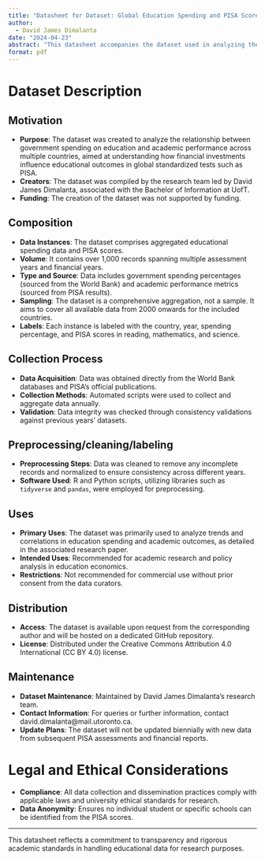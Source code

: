 ```yaml
---
title: "Datasheet for Dataset: Global Education Spending and PISA Scores"
author: 
  - David James Dimalanta
date: "2024-04-23"
abstract: "This datasheet accompanies the dataset used in analyzing the correlation between global education spending and PISA scores across various countries including Chile, Finland, Canada, and Hong Kong. The focus is on the impact of government spending on education outcomes, particularly in standardized testing contexts such as PISA."
format: pdf
---
```


# Dataset Description

## Motivation

- **Purpose**: The dataset was created to analyze the relationship between government spending on education and academic performance across multiple countries, aimed at understanding how financial investments influence educational outcomes in global standardized tests such as PISA.
- **Creators**: The dataset was compiled by the research team led by David James Dimalanta, associated with the Bachelor of Information at UofT.
- **Funding**: The creation of the dataset was not supported by funding.

## Composition

- **Data Instances**: The dataset comprises aggregated educational spending data and PISA scores.
- **Volume**: It contains over 1,000 records spanning multiple assessment years and financial years.
- **Type and Source**: Data includes government spending percentages (sourced from the World Bank) and academic performance metrics (sourced from PISA results).
- **Sampling**: The dataset is a comprehensive aggregation, not a sample. It aims to cover all available data from 2000 onwards for the included countries.
- **Labels**: Each instance is labeled with the country, year, spending percentage, and PISA scores in reading, mathematics, and science.

## Collection Process

- **Data Acquisition**: Data was obtained directly from the World Bank databases and PISA's official publications.
- **Collection Methods**: Automated scripts were used to collect and aggregate data annually.
- **Validation**: Data integrity was checked through consistency validations against previous years' datasets.

## Preprocessing/cleaning/labeling

- **Preprocessing Steps**: Data was cleaned to remove any incomplete records and normalized to ensure consistency across different years.
- **Software Used**: R and Python scripts, utilizing libraries such as `tidyverse` and `pandas`, were employed for preprocessing.

## Uses

- **Primary Uses**: The dataset was primarily used to analyze trends and correlations in education spending and academic outcomes, as detailed in the associated research paper.
- **Intended Uses**: Recommended for academic research and policy analysis in education economics.
- **Restrictions**: Not recommended for commercial use without prior consent from the data curators.

## Distribution

- **Access**: The dataset is available upon request from the corresponding author and will be hosted on a dedicated GitHub repository.
- **License**: Distributed under the Creative Commons Attribution 4.0 International (CC BY 4.0) license.

## Maintenance

- **Dataset Maintenance**: Maintained by David James Dimalanta's research team.
- **Contact Information**: For queries or further information, contact david.dimalanta@mail.utoronto.ca.
- **Update Plans**: The dataset will not be updated biennially with new data from subsequent PISA assessments and financial reports.

# Legal and Ethical Considerations

- **Compliance**: All data collection and dissemination practices comply with applicable laws and university ethical standards for research.
- **Data Anonymity**: Ensures no individual student or specific schools can be identified from the PISA scores.

---

This datasheet reflects a commitment to transparency and rigorous academic standards in handling educational data for research purposes.
